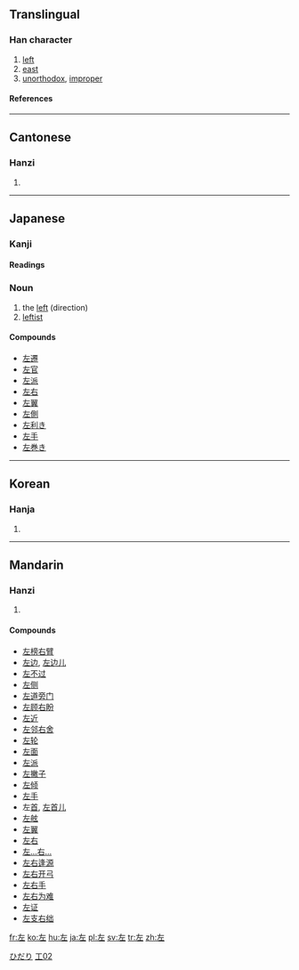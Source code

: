 ==Translingual==
===Han character===
{{Han char|rn=48|rad=工|as=02|sn=5|four=4001<sub>1</sub>|canj=大一 (KM)}}
# [[left]]
# [[east]]
# [[unorthodox]], [[improper]]
====References====
{{Han ref|kx=0325.080|dkj=08720|dj=0626.070|hdz=10411.050|uh=5DE6|ud=24038|bh=A5AA|bd=42410}}
----
==Cantonese==
===Hanzi===
{{yue-hanzi|jyut=|y=jo2}}
# {{defn|Cantonese}}
----
==Japanese==
[[Category:1000_Japanese_basic_words|ひだり]]
===Kanji===
[[Category:Grade 1 kanji|工02]]
{{ja-kanji|grade=|rs=工02}}
====Readings====
{{ja-readings|on=[[さ]] (sa)|kun=[[ひだり]] (hidari), [[もとる]] (motoru), [[たすける]] (tasukeru)}}
===Noun===
{{ja-noun|k|hira=ひだり|rom=hidari}}
# the [[left]] (direction)
# [[leftist]]


====Compounds====
*[[左遷]]
*[[左官]]
*[[左派]]
*[[左右]]
*[[左翼]]
*[[左側]]
*[[左利き]]
*[[左手]]
*[[左巻き]]
----
==Korean==
===Hanja===
{{ko-hanja|hangeul=좌|eumhun=左|rv=jwa|mr=chwa}}
# {{defn|Korean}}
----
==Mandarin==
===Hanzi===
{{cmn-hanzi|pin=[[zuǒ]] ([[zuo3]])|wg=tso<sup>3</sup>}}
# {{defn|Mandarin}}

====Compounds====
*[[左榜右臂]]
*[[左边]], [[左边儿]]
*[[左不过]]
*[[左侧]]
*[[左道旁门]]
*[[左顾右盼]]
*[[左近]]
*[[左邻右舍]]
*[[左轮]]
*[[左面]]
*[[左派]]
*[[左撇子]]
*[[左倾]]
*[[左手]]
*左[[首]], [[左首儿]]
*[[左舷]]
*[[左翼]]
*[[左右]]
*[[左…右…]]
*[[左右逢源]]
*[[左右开弓]]
*[[左右手]]
*[[左右为难]]
*[[左证]]
*[[左支右绌]]

[[fr:左]]
[[ko:左]]
[[hu:左]]
[[ja:左]]
[[pl:左]]
[[sv:左]]
[[tr:左]]
[[zh:左]]